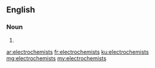 ==English==

===Noun===
{{head|en}}

# {{plural of|electrochemist}}

[[ar:electrochemists]]
[[fr:electrochemists]]
[[ku:electrochemists]]
[[mg:electrochemists]]
[[my:electrochemists]]